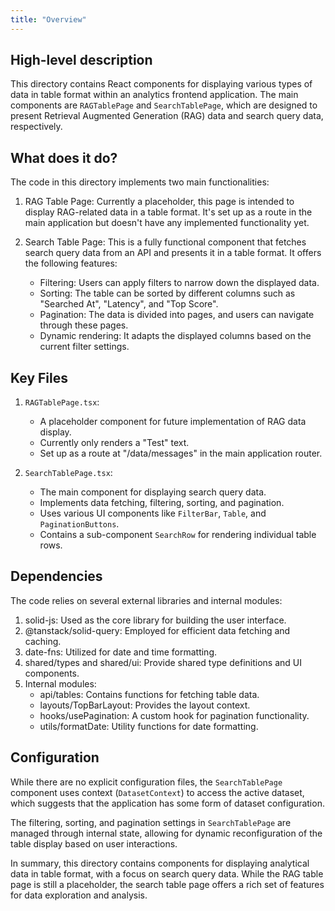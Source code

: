 ```yaml
---
title: "Overview"
---
```


## High-level description
This directory contains React components for displaying various types of data in table format within an analytics frontend application. The main components are `RAGTablePage` and `SearchTablePage`, which are designed to present Retrieval Augmented Generation (RAG) data and search query data, respectively.

## What does it do?
The code in this directory implements two main functionalities:

1. RAG Table Page: Currently a placeholder, this page is intended to display RAG-related data in a table format. It's set up as a route in the main application but doesn't have any implemented functionality yet.

2. Search Table Page: This is a fully functional component that fetches search query data from an API and presents it in a table format. It offers the following features:
   - Filtering: Users can apply filters to narrow down the displayed data.
   - Sorting: The table can be sorted by different columns such as "Searched At", "Latency", and "Top Score".
   - Pagination: The data is divided into pages, and users can navigate through these pages.
   - Dynamic rendering: It adapts the displayed columns based on the current filter settings.

## Key Files

1. `RAGTablePage.tsx`:
   - A placeholder component for future implementation of RAG data display.
   - Currently only renders a "Test" text.
   - Set up as a route at "/data/messages" in the main application router.

2. `SearchTablePage.tsx`:
   - The main component for displaying search query data.
   - Implements data fetching, filtering, sorting, and pagination.
   - Uses various UI components like `FilterBar`, `Table`, and `PaginationButtons`.
   - Contains a sub-component `SearchRow` for rendering individual table rows.

## Dependencies
The code relies on several external libraries and internal modules:

1. solid-js: Used as the core library for building the user interface.
2. @tanstack/solid-query: Employed for efficient data fetching and caching.
3. date-fns: Utilized for date and time formatting.
4. shared/types and shared/ui: Provide shared type definitions and UI components.
5. Internal modules:
   - api/tables: Contains functions for fetching table data.
   - layouts/TopBarLayout: Provides the layout context.
   - hooks/usePagination: A custom hook for pagination functionality.
   - utils/formatDate: Utility functions for date formatting.

## Configuration
While there are no explicit configuration files, the `SearchTablePage` component uses context (`DatasetContext`) to access the active dataset, which suggests that the application has some form of dataset configuration.

The filtering, sorting, and pagination settings in `SearchTablePage` are managed through internal state, allowing for dynamic reconfiguration of the table display based on user interactions.

In summary, this directory contains components for displaying analytical data in table format, with a focus on search query data. While the RAG table page is still a placeholder, the search table page offers a rich set of features for data exploration and analysis.